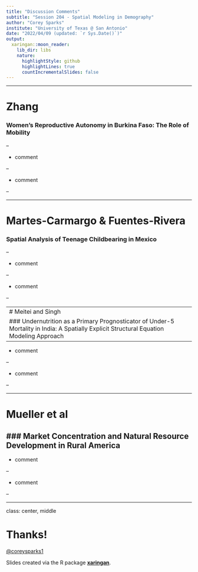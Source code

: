 ```yaml
---
title: "Discussion Comments"
subtitle: "Session 204 - Spatial Modeling in Demography"
author: "Corey Sparks"
institute: "University of Texas @ San Antonio"
date: "2022/04/09 (updated: `r Sys.Date()`)"
output:
  xaringan::moon_reader:
    lib_dir: libs
    nature:
      highlightStyle: github
      highlightLines: true
      countIncrementalSlides: false
---
```



---

# Zhang
### Women’s Reproductive Autonomy in Burkina Faso: The Role of Mobility

--

- comment

--

- comment

--

---

# Martes-Carmargo & Fuentes-Rivera
### Spatial Analysis of Teenage Childbearing in Mexico

--

- comment

--

- comment

--


---
# Meitei and Singh
### Undernutrition as a Primary Prognosticator of Under-5 Mortality in India: A Spatially Explicit Structural Equation Modeling Approach
--

- comment

--

- comment

--

---

# Mueller et al
### Market Concentration and Natural Resource Development in Rural America
--

- comment

--

- comment

--

---

class: center, middle

# Thanks!

[@coreysparks1](https://twitter.com/CoreySparks1)

Slides created via the R package [**xaringan**](https://github.com/yihui/xaringan).


